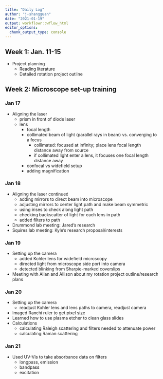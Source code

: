 ```yaml
---
title: "Daily Log"
author: "j-shangguan"
date: "2021-01-19"
output: workflowr::wflow_html
editor_options:
  chunk_output_type: console
---
```


## Week 1: Jan. 11-15

* Project planning
    + Reading literature 
    + Detailed rotation project outline 

## Week 2: Microscope set-up training
### Jan 17 
* Aligning the laser 
    + prism in front of diode laser
    + lens 
        - focal length
        - collimated beam of light (parallel rays in beam) vs. converging to a focus 
            - collimated: focused at infinity; place lens focal length distance away from source
            - if collimated light enter a lens, it focuses one focal length distance away 
        - confocal vs widefield setup 
        - adding magnification 

### Jan 18 
* Aligning the laser continued
    + adding mirrors to direct beam into microscope
    + adjusting mirrors to center light path and make beam symmetric 
    + using irises to check along light path
    + checking backscatter of light for each lens in path
    + added filters to path 
* Drummond lab meeting: Jared's research
* Squires lab meeting: Kyle's research proposal/interests

### Jan 19 
* Setting up the camera
  + added Kohler lens for widefield microscopy
  + directed light from microscope side port into camera 
  + detected blinking from Sharpie-marked coverslips
* Meeting with Allan and Allison about my rotation project outline/research plans 
  
### Jan 20
* Setting up the camera
  + readjust Kohler lens and lens paths to camera, readjust camera 
* Imaged Ranchi ruler to get pixel size  
* Learned how to use plasma etcher to clean glass slides
* Calculations
  + calculating Raleigh scattering and filters needed to attenuate power
  + calculating Raman scattering 

### Jan 21
* Used UV-Vis to take absorbance data on filters 
    + longpass, emission
    + bandpass
    + excitation


